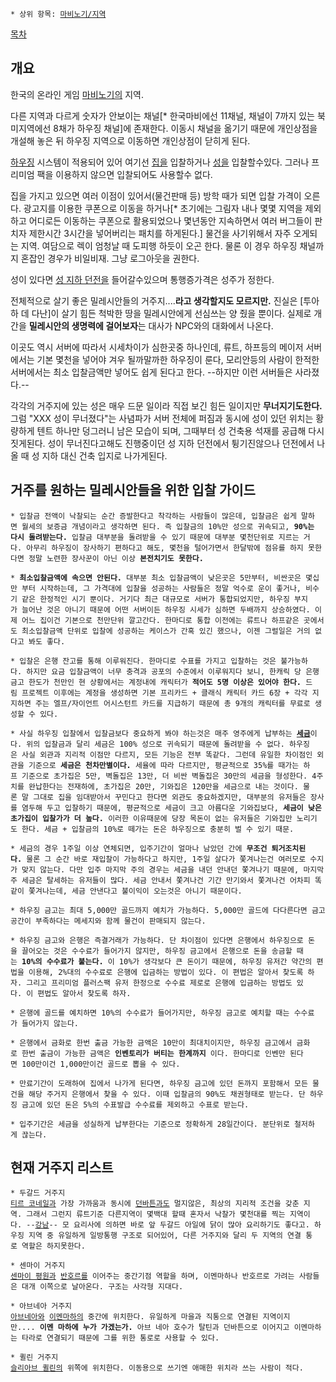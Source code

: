  * 상위 항목: [[마비노기/지역]]

[[목차]]
== 개요 ==
한국의 온라인 게임 [[마비노기]]의 지역.

다른 지역과 다르게 숫자가 안보이는 채널[* 한국마비에선 11채널, 채널이 7까지 있는 북미지역에선 8채가 하우징 채널]에 존재한다. 이동시 채널을 옮기기 때문에 개인상점을 개설해 놓은 뒤 하우징 지역으로 이동하면 개인상점이 닫히게 된다.

[[하우징]] 시스템이 적용되어 있어 여기선 [[집]]을 입찰하거나 [[성]]을 입찰할수있다. 그러나 프리미엄 팩을 이용하지 않으면 입찰되어도 사용할수 없다.

집을 가지고 있으면 여러 이점이 있어서(물건판매 등) 방학 때가 되면 입찰 가격이 오른다. 광고지를 이용한 쿠폰으로 이동을 하거나[* 초기에는 그림자 내나 몇몇 지역을 제외하고 어디로든 이동하는 쿠폰으로 활용되었으나 몇년동안 지속하면서 여러 버그들이 판치자 제한시간 3시간을 넣어버리는 패치를 하게된다.] 물건을 사기위해서 자주 오게되는 지역. 여담으로 렉이 엄청날 때 도피행 하듯이 오곤 한다. 물론 이 경우 하우징 채널까지 혼잡인 경우가 비일비재. 그냥 로그아웃을 권한다.

성이 있다면 [[성 지하 던전]]을 들어갈수있으며 통행증가격은 성주가 정한다. 

전체적으로 살기 좋은 밀레시안들의 거주지....'''라고 생각할지도 모르지만.'''
진실은 [투아하 데 다난]이 살기 힘든 척박한 땅을 밀레시안에게 선심쓰는 양 줬을 뿐이다. 실제로 개간을 '''밀레시안의 생명력에 걸어보자'''는 대사가 NPC와의 대화에서 나온다.

이곳도 역시 서버에 따라서 시세차이가 심한곳중 하나인데, 류트, 하프등의 메이저 서버에서는 기본 몇천을 넣어야 겨우 될까말까한 하우징이 룬다, 모리안등의 사람이 한적한 서버에서는 최소 입찰금액만 넣어도 쉽게 된다고 한다. --하지만 이런 서버들은 사라졌다.--

각각의 거주지에 있는 성은 매우 드문 일이라 직접 보긴 힘든 일이지만 '''무너지기도한다.''' 그럼 "XXX 성이 무너졌다"는 사념파가 서버 전체에 퍼짐과 동시에 성이 있던 위치는 황량하게 텐트 하나만 덩그러니 남은 모습이 되며, 그때부터 성 건축용 석재를 공급해 다시 짓게된다. 성이 무너진다고해도 진행중이던 성 지하 던전에서 튕기진않으나 던전에서 나올 때 성 지하 대신 건축 입지로 나가게된다.

== 거주를 원하는 밀레시안들을 위한 입찰 가이드 ==
 * 입찰금 전액이 낙찰되는 순간 증발한다고 착각하는 사람들이 많은데, 입찰금은 쉽게 말하면 월세의 보증금 개념이라고 생각하면 된다. 즉 입찰금의 10%만 성으로 귀속되고, '''90%는 다시 돌려받는다.''' 입찰금 대부분을 돌려받을 수 있기 때문에 대부분 몇천단위로 지르는 거다. 아무리 하우징이 장사하기 편하다고 해도, 몇천을 털어가면서 한달밖에 점유를 하지 못한다면 정말 노련한 장사꾼이 아닌 이상 '''본전치기도 못한다.'''

 * '''최소입찰금액에 속으면 안된다.''' 대부분 최소 입찰금액이 낮은곳은 5만부터, 비싼곳은 몇십만 부터 시작하는데, 그 가격대에 입찰을 성공하는 사람들은 정말 억수로 운이 좋거나, 비수기 같은 한정적인 시기 뿐이다. 거기다 최근 대규모로 서버가 통합되었지만, 하우징 부지가 늘어난 것은 아니기 때문에 어떤 서버이든 하우징 시세가 심하면 두배까지 상승하였다. 이제 어느 집이건 기본으로 천만단위 깔고간다. 한마디로 통합 이전에는 류트나 하프같은 곳에서도 최소입찰금액 단위로 입찰에 성공하는 케이스가 간혹 있긴 했으나, 이젠 그럴일은 거의 없다고 봐도 좋다.

 * 입찰은 은행 잔고를 통해 이루워진다. 한마디로 수표를 가지고 입찰하는 것은 불가능하다. 하지만 요금 입찰금액이 너무 충격과 공포의 수준에서 이루워지다 보니, 한캐릭 당 은행금고 한도가 천만인 현 상황에서는 계정내에 캐릭터가 '''적어도 5명 이상은 있어야 한다.''' 드림 프로젝트 이후에는 계정을 생성하면 기본 프리카드 + 클래식 캐릭터 카드 6장 + 각각 지지하면 주는 엘프/자이언트 어시스턴트 카드를 지급하기 때문에 총 9개의 캐릭터를 무료로 생성할 수 있다.

 * 사실 하우징 입찰에서 입찰금보다 중요하게 봐야 하는것은 매주 영주에게 납부하는 '''[[세금]]'''이다. 위의 입찰금과 달리 세금은 100% 성으로 귀속되기 때문에 돌려받을 수 없다. 하우징은 사실 외관과 지리적 이점만 다르지, 모든 기능은 전부 똑같다. 그런데 유일한 차이점인 외관을 기준으로 '''세금은 천차만별이다.''' 세율에 따라 다르지만, 평균적으로 35%를 때가는 하프 기준으로 초가집은 5만, 벽돌집은 13만, 더 비싼 벽돌집은 30만의 세금을 형성한다. 4주치를 완납한다는 전재하에, 초가집은 20만, 기와집은 120만을 세금으로 내는 것이다. 물론 말 그대로 집을 임대받아서 꾸민다고 한다면 외관도 중요하겠지만, 대부분의 유저들은 장사를 염두해 두고 입찰하기 때문에, 평균적으로 세금이 크고 아름다운 기와집보다, '''세금이 낮은 초가집이 입찰가가 더 높다.''' 이러한 이유때문에 당장 목돈이 없는 유저들은 기와집만 노리기도 한다. 세금 + 입찰금의 10%로 떼가는 돈은 하우징으로 충분히 벌 수 있기 때문.

 * 세금의 경우 1주일 이상 연체되면, 입주기간이 얼마나 남았던 간에 '''무조건 퇴거조치된다.''' 물론 그 순간 바로 재입찰이 가능하다고 하지만, 1주일 살다가 쫓겨나는건 여러모로 수지가 맞지 않는다. 다만 입주 마지막 주의 경우는 세금을 내던 안내던 쫓겨나기 때문에, 마지막주 세금은 탈세하는 유저들이 많다. 세금 안내서 쫓겨나건 기간 만기와서 쫓겨나건 어차피 똑같이 쫓겨나는데, 세금 안낸다고 불이익이 오는것은 아니기 때문이다.

 * 하우징 금고는 최대 5,000만 골드까지 예치가 가능하다. 5,000만 골드에 다다른다면 금고공간이 부족하다는 메세지와 함께 물건이 판매되지 않는다.

 * 하우징 금고와 은행은 즉결거래가 가능하다. 단 차이점이 있다면 은행에서 하우징으로 돈을 끌어오는 것은 수수료가 들어가지 않지만, 하우징 금고에서 은행으로 돈을 송금할 때는 '''10%의 수수료가 붙는다.''' 이 10%가 생각보다 큰 돈이기 때문에, 하우징 유저간 약간의 편법을 이용해, 2%대의 수수료로 은행에 입금하는 방법이 있다. 이 편법은 알아서 찾도록 하자. 그리고 프리미엄 플러스팩 유저 한정으로 수수료 제로로 은행에 입금하는 방법도 있다. 이 편법도 알아서 찾도록 하자.

 * 은행에 골드를 예치하면 10%의 수수료가 들어가지만, 하우징 금고로 예치할 때는 수수료가 들어가지 않는다.

 * 은행에서 금화로 한번 출금 가능한 금액은 10만이 최대치이지만, 하우징 금고에서 금화로 한번 출금이 가능한 금액은 '''인벤토리가 버티는 한계까지''' 이다. 한마디로 인벤만 된다면 100만이건 1,000만이건 골드로 뽑을 수 있다.

 * 만료기간이 도래하여 집에서 나가게 된다면, 하우징 금고에 있던 돈까지 포함해서 모든 물건을 해당 주거지 은행에서 찾을 수 있다. 이때 입찰금의 90%도 채권형태로 받는다. 단 하우징 금고에 있던 돈은 5%의 수표발급 수수료를 제외하고 수표로 받는다.

 * 입주기간은 세금을 성실하게 납부한다는 기준으로 정확하게 28일간이다. 분단위로 철저하게 끊는다.

== 현재 거주지 리스트 ==
 * 두갈드 거주지
 [[티르 코네일]]과 가장 가까움과 동시에 [[던바튼]]과도 멀지않은, 최상의 지리적 조건을 갖춘 지역. 그래서 그런지 류트기준 다른지역이 몇백대 할때 혼자서 낙찰가 몇천대를 찍는 지역이다. --[[강남]]-- 모 요리사에 의하면 바로 앞 두갈드 아일에 닭이 많아 요리하기도 좋다고. 하우징 지역 중 유일하게 일방통행 구조로 되어있어, 다른 거주지와 달리 두 지역의 연결 통로 역할은 하지못한다.

 * 센마이 거주지
 [[센마이 평원]]과 [[반호르]]를 이어주는 중간기점 역할을 하며, 이멘마하나 반호르로 가려는 사람들은 대개 이쪽으로 날아온다. 구조는 사각형 지대다.

 * 아브네아 거주지
 [[아브네아]]와 [[이멘마하]]의 중간에 위치한다. 유일하게 마을과 직통으로 연결된 지역이지만.... '''이멘 마하에 누가 가겠는가.''' 아브 네아 호수가 탈틴과 던바튼으로 이어지고 이멘마하는 타라로 연결되기 때문에 그를 위한 통로로 사용할 수 있다.

 * 퀼린 거주지
 [[슬리아브 퀼린]]의 위쪽에 위치한다. 이동용으로 쓰기엔 애매한 위치라 쓰는 사람이 적다.
